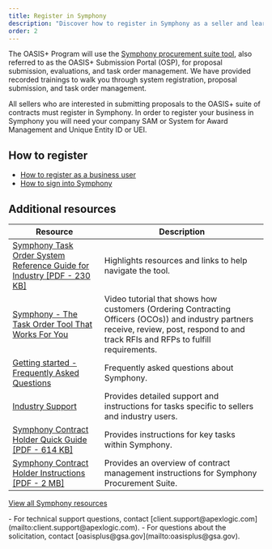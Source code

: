 ```yaml
---
title: Register in Symphony
description: "Discover how to register in Symphony as a seller and learn more about the full lifecycle procurement Software as a Service (SaaS)."
order: 2
---
```




The OASIS+ Program will use the [Symphony procurement suite tool](https://oasis.app.cloud.gov/), also referred to as the OASIS+ Submission Portal (OSP), for proposal submission, evaluations, and task order management. We have provided recorded trainings to walk you through system registration, proposal submission, and task order management.

All sellers who are interested in submitting proposals to the OASIS+ suite of contracts must register in Symphony. In order to register your business in Symphony you will need your company SAM or System for Award Management and Unique Entity ID or UEI.

## How to register
- [How to register as a business user](https://gettingstarted.apexlogic.com/support/solutions/articles/35000213221-how-to-register-as-a-business-user)
- [How to sign into Symphony](https://gettingstarted.apexlogic.com/support/solutions/articles/35000213228-how-to-sign-in-to-symphony)

## Additional resources

| Resource | Description |
| --------------------------| --------------------------|
|[Symphony Task Order System Reference Guide for Industry [PDF - 230 KB]](https://www.gsa.gov/system/files/OASIS_Symphony_Quick_Reference_for_Industry_-_April_2023%20%283%29.pdf) | Highlights resources and links to help navigate the tool. | 
|[Symphony - The Task Order Tool That Works For You](https://youtu.be/cQ4zVfA8MAY) | Video tutorial that shows how customers (Ordering Contracting Officers (OCOs)) and industry partners receive, review, post, respond to and track RFIs and RFPs to fulfill requirements. | 
|[Getting started -  Frequently Asked Questions](https://gettingstarted.apexlogic.com/support/home) | Frequently asked questions about Symphony. | 
|[Industry Support](https://industrysupport.apexlogic.com/support/solutions/35000143140)| Provides detailed support and instructions for tasks specific to sellers and industry users. |
|[Symphony Contract Holder Quick Guide [PDF - 614 KB]](https://www.gsa.gov/system/files/OASIS_Contract_Holder_Quick_Guide_v2.pdf)|Provides instructions for key tasks within Symphony. |
|[Symphony Contract Holder Instructions [PDF - 2 MB]](https://www.gsa.gov/system/files/Contract_Holder_Instructions.pdf)|Provides an overview of contract management instructions for Symphony Procurement Suite.|

[View all Symphony resources](/resources/)

<SummaryBox header="Questions about Symphony">
   - For technical support questions, contact [client.support@apexlogic.com](mailto:client.support@apexlogic.com). 
   - For questions about the solicitation, contact [oasisplus@gsa.gov](mailto:oasisplus@gsa.gov). 
</SummaryBox>
